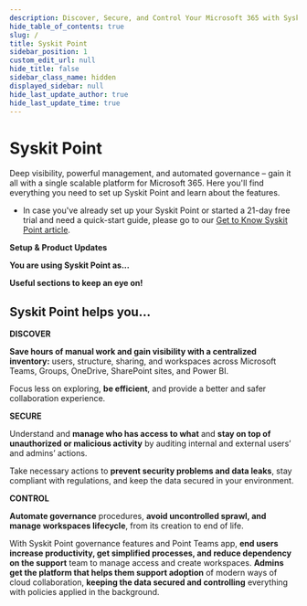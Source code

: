 ```yaml
---
description: Discover, Secure, and Control Your Microsoft 365 with Syskit Point
hide_table_of_contents: true
slug: /
title: Syskit Point
sidebar_position: 1
custom_edit_url: null
hide_title: false
sidebar_class_name: hidden
displayed_sidebar: null
hide_last_update_author: true
hide_last_update_time: true
---
```



<HomePageLayout>

# Syskit Point

Deep visibility, powerful management, and automated governance – gain it all with a single scalable platform for Microsoft 365. Here you'll find everything you need to set up Syskit Point and learn about the features.

* In case you've already set up your Syskit Point or started a 21-day free trial and need a quick-start guide, please go to our [Get to Know Syskit Point article](get-to-know-syskit-point/point-starter-kit.md).

**Setup & Product Updates**

<LandingTileGrid hasImages={true}>
  <LandingTile
    title="Syskit Point - Cloud"
    description="Get information about product updates, SaaS installation and activation."
    imageUrl="/img/cloud_icon_color_syskit.png"
    linkUrl="/set-up-point-cloud/overview"
    imageAlt="Syskit Point Cloud"
  />
  <LandingTile
    title="Syskit Point - Enterprise"
    description="Get information about product updates, self-hosted installation and activation."
    imageUrl="/img/data centar_icon_color_syskit.png"
    linkUrl="/set-up-point-enterprise/deployment/overview"
    imageAlt="Syskit Point Enterprise"
  />
</LandingTileGrid>

**You are using Syskit Point as...**

<LandingTileGrid hasImages={true}>
  <LandingTile
    title="Administrator"
    description="Learn how to configure it all, as well as how to use reporting, auditing, management, and governance features."
    imageUrl="/img/admin_icon_color_syskit.png"
    linkUrl="/configuration/how-to-configure-Point"
    imageAlt="Point Administrators"
  />
  <LandingTile
    title="M365 End User/Workspaces Owner"
    description="Learn how to easily get an overview across workspaces, request and manage access, or even create new workspaces."
    imageUrl="/img/business users_icon_color_syskit.png"
    linkUrl="/point-collaborators/"
    imageAlt="Point End-Users"
  />
</LandingTileGrid>

**Useful sections to keep an eye on!**

<LandingTileGrid hasImages={false}>
  <LandingTile
    title="Product Updates"
    description="We regularly launch updates to keep you up-to-date with the latest technology and provide you with new ways of managing M365. Be efficient and gain control at every point."
    linkUrl="/releases/"
    showLink={true}
    linkUrlDisplayText="Releases"
  />
  <LandingTile
    title="FAQ"
    description="Security, free trial, activation, licensing, we tried to cover it all for you. Please check if there is an answer to your question here, and if not, please feel free to contact us."
    linkUrl="/faq/"
    showLink={true}
    linkUrlDisplayText="FAQ"
  />
  <LandingTile
    title="Troubleshooting"
    description="If you are facing issues with Syskit Point, our team is happy to help. In this section, you can locate information our team might need to get your problems solved quickly and efficiently."
    linkUrl="/troubleshooting/"
    showLink={true}
    linkUrlDisplayText="Troubleshooting"
  />
</LandingTileGrid>

## Syskit Point helps you...

**DISCOVER**

**Save hours of manual work and gain visibility with a centralized inventory:** users, structure, sharing, and workspaces across Microsoft Teams, Groups, OneDrive, SharePoint sites, and Power BI.

Focus less on exploring, **be efficient**, and provide a better and safer collaboration experience.

**SECURE**

Understand and **manage who has access to what** and **stay on top of unauthorized or malicious activity** by auditing internal and external users’ and admins’ actions.

Take necessary actions to **prevent security problems and data leaks**, stay compliant with regulations, and keep the data secured in your environment.

**CONTROL**

**Automate governance** procedures, **avoid uncontrolled sprawl, and manage workspaces lifecycle**, from its creation to end of life.

With Syskit Point governance features and Point Teams app, **end users increase productivity, get simplified processes, and reduce dependency on the support** team to manage access and create workspaces. **Admins get the platform that helps them support adoption** of modern ways of cloud collaboration, **keeping the data secured and controlling** everything with policies applied in the background.

</HomePageLayout>



